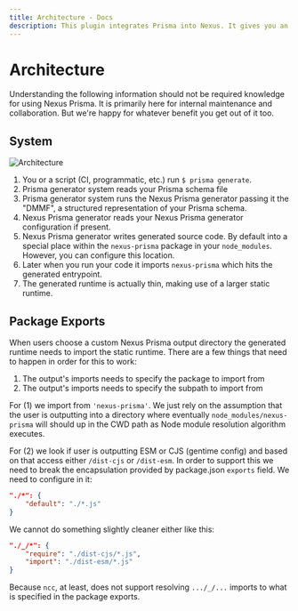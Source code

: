 ```yaml
---
title: Architecture - Docs
description: This plugin integrates Prisma into Nexus. It gives you an API you to project fields from models defined in your Prisma schema into your GraphQL API. It also gives you an API to build GraphQL root fields that allow your API clients to query and mutate data.
---
```



# Architecture

Understanding the following information should not be required knowledge for using Nexus Prisma. It is primarily here for internal maintenance and collaboration. But we're happy for whatever benefit you get out of it too.

## System

<Image
  src="/images/architecture.jpg"
  alt="Architecture"
  width={2799}
  height={1508}
  layout="responsive"
/>

1. You or a script (CI, programmatic, etc.) run `$ prisma generate`.
2. Prisma generator system reads your Prisma schema file
3. Prisma generator system runs the Nexus Prisma generator passing it the "DMMF", a structured representation of your Prisma schema.
4. Nexus Prisma generator reads your Nexus Prisma generator configuration if present.
5. Nexus Prisma generator writes generated source code. By default into a special place within the `nexus-prisma` package in your `node_modules`. However, you can configure this location.
6. Later when you run your code it imports `nexus-prisma` which hits the generated entrypoint.
7. The generated runtime is actually thin, making use of a larger static runtime.

## Package Exports

When users choose a custom Nexus Prisma output directory the generated runtime needs to import the static runtime. There are a few things that need to happen in order for this to work:

1. The output's imports needs to specify the package to import from
2. The output's imports needs to specify the subpath to import from

For (1) we import from `'nexus-prisma'`. We just rely on the assumption that the user is outputting into a directory where eventually `node_modules/nexus-prisma` will should up in the CWD path as Node module resolution algorithm executes.

For (2) we look if user is outputting ESM or CJS (gentime config) and based on that access either `/dist-cjs` or `/dist-esm`. In order to support this we need to break the encapsulation provided by package.json `exports` field. We need to configure in it:

```json
"./*": {
	"default": "./*.js"
}
```

We cannot do something slightly cleaner either like this:

```json
"./_/*": {
	"require": "./dist-cjs/*.js",
	"import": "./dist-esm/*.js"
}
```

Because `ncc`, at least, does not support resolving `.../_/...` imports to what is specified in the package exports.
